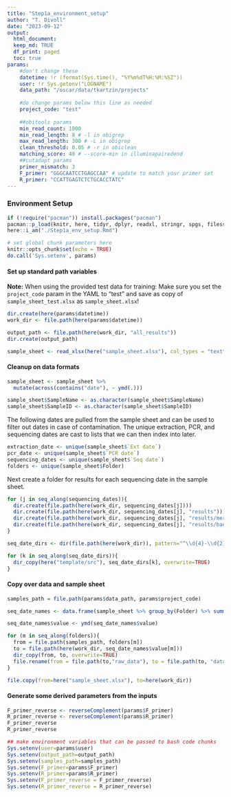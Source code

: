 ```yaml
---
title: "Step1a_environment_setup"
author: "T. Divoll"
date: "2023-09-12"
output: 
  html_document:
  keep_md: TRUE
  df_print: paged
  toc: true
params:
    #don't change these
    datetime: !r (format(Sys.time(), "%Y%m%dT%H:%M:%SZ"))
    user: !r Sys.getenv("LOGNAME")
    data_path: "/oscar/data/tkartzin/projects"
  
    #do change params below this line as needed
    project_code: "test"
    
    ##obitools params
    min_read_count: 1000
    min_read_length: 8 # -l in obigrep
    max_read_length: 300 # -L in obigrep
    clean_threshold: 0.05 # -r in obiclean
    matching_score: 40 # --score-min in illuminapairedend
    ##cutadapt params
    primer_mismatch: 3
    F_primer: "GGGCAATCCTGAGCCAA" # update to match your primer set
    R_primer: "CCATTGAGTCTCTGCACCTATC"
---
```


### Environment Setup
```r
if (!require("pacman")) install.packages("pacman")
pacman::p_load(knitr, here, tidyr, dplyr, readxl, stringr, spgs, filesstrings, lubridate, fs)
here::i_am("./Step1a_env_setup.Rmd")
```

```r
# set global chunk parameters here
knitr::opts_chunk$set(echo = TRUE)
do.call('Sys.setenv', params)
```

#### Set up standard path variables

**Note:** When using the provided test data for training:
Make sure you set the `project_code` param in the YAML to "test" and save as copy of `sample_sheet_test.xlsx` as `sample_sheet.xlsx`!

```r
dir.create(here(params$datetime))
work_dir <- file.path(here(params$datetime))

output_path <- file.path(here(work_dir, "all_results"))
dir.create(output_path)

sample_sheet <- read_xlsx(here("sample_sheet.xlsx"), col_types = "text")
```

#### Cleanup on data formats
```r
sample_sheet <- sample_sheet %>%
  mutate(across(contains("date"), ~ ymd(.)))

sample_sheet$SampleName <- as.character(sample_sheet$SampleName)
sample_sheet$SampleID <- as.character(sample_sheet$SampleID)
```

The following dates are pulled from the sample sheet and can be used to filter out dates in case of contamination. The unique extraction, PCR, and sequencing dates are cast to lists that we can then index into later.
```r
extraction_date <- unique(sample_sheet$`Ext date`)
pcr_date <- unique(sample_sheet$`PCR date`)
sequencing_dates <- unique(sample_sheet$`Seq date`)
folders <- unique(sample_sheet$Folder)
```

Next create a folder for results for each sequencing date in the sample sheet.
```r
for (j in seq_along(sequencing_dates)){
  dir.create(file.path(here(work_dir, sequencing_dates[j])))
  dir.create(file.path(here(work_dir, sequencing_dates[j], "results")))
  dir.create(file.path(here(work_dir, sequencing_dates[j], "results/merged")))
  dir.create(file.path(here(work_dir, sequencing_dates[j], "results/bad_controls_path")))
}

seq_date_dirs <- dir(file.path(here(work_dir)), pattern="^\\d{4}-\\d{2}-\\d{2}", full.names=TRUE)

for (k in seq_along(seq_date_dirs)){
  dir_copy(here("template/src"), seq_date_dirs[k], overwrite=TRUE)
}
```

#### Copy over data and sample sheet
```r
samples_path = file.path(params$data_path, params$project_code)

seq_date_names <- data.frame(sample_sheet %>% group_by(Folder) %>% summarise(value = unique(`Seq date`)))

seq_date_names$value <- ymd(seq_date_names$value)

for (m in seq_along(folders)){
  from = file.path(samples_path, folders[m])
  to = file.path(here(work_dir, seq_date_names$value[m]))
  dir_copy(from, to, overwrite=TRUE)
  file.rename(from = file.path(to,"raw_data"), to = file.path(to, "data"))
}

file.copy(from=here("sample_sheet.xlsx"), to=here(work_dir))

```

#### Generate some derived parameters from the inputs

```r
F_primer_reverse <- reverseComplement(params$F_primer)
R_primer_reverse <- reverseComplement(params$R_primer)
F_primer_reverse 
R_primer_reverse
```

```r
## make environment variables that can be passed to bash code chunks
Sys.setenv(user=params$user)
Sys.setenv(output_path=output_path)
Sys.setenv(samples_path=samples_path)
Sys.setenv(F_primer=params$F_primer)
Sys.setenv(R_primer=params$R_primer)
Sys.setenv(F_primer_reverse = F_primer_reverse)
Sys.setenv(R_primer_reverse = R_primer_reverse)
```
